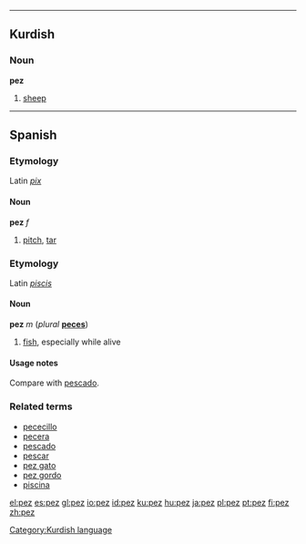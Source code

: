 {{see|Pez}}

----

==Kurdish==
===Noun===
'''pez'''

#[[sheep]]

[[Category:Kurdish language]]

----

==Spanish==
===Etymology===
Latin ''[[pix#Latin|pix]]''

====Noun====
'''pez''' ''f''

#[[pitch]], [[tar]]

===Etymology===
Latin ''[[piscis]]''

====Noun====
'''pez''' ''m'' (''plural'' '''[[peces]]''')

#[[fish]], especially while alive

====Usage notes====
Compare with [[pescado]].

===Related terms===
*[[pececillo]]
*[[pecera]]
*[[pescado]]
*[[pescar]]
*[[pez gato]]
*[[pez gordo]]
*[[piscina]]

[[el:pez]]
[[es:pez]]
[[gl:pez]]
[[io:pez]]
[[id:pez]]
[[ku:pez]]
[[hu:pez]]
[[ja:pez]]
[[pl:pez]]
[[pt:pez]]
[[fi:pez]]
[[zh:pez]]
